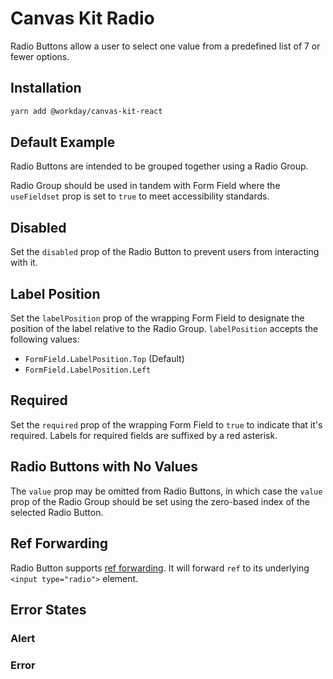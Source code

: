 


<Meta title="Components/Inputs/Radio/React" component={Radio} />

# Canvas Kit Radio

Radio Buttons allow a user to select one value from a predefined list of 7 or fewer options.

## Installation

```sh
yarn add @workday/canvas-kit-react
```

## Default Example

Radio Buttons are intended to be grouped together using a Radio Group.

Radio Group should be used in tandem with Form Field where the `useFieldset` prop is set to `true`
to meet accessibility standards.

<ExampleCodeBlock code={Default} />

## Disabled

Set the `disabled` prop of the Radio Button to prevent users from interacting with it.

<ExampleCodeBlock code={Disabled} />

## Label Position

Set the `labelPosition` prop of the wrapping Form Field to designate the position of the label
relative to the Radio Group. `labelPosition` accepts the following values:

- `FormField.LabelPosition.Top` (Default)
- `FormField.LabelPosition.Left`

<ExampleCodeBlock code={LabelPosition} />

## Required

Set the `required` prop of the wrapping Form Field to `true` to indicate that it's required. Labels
for required fields are suffixed by a red asterisk.

<ExampleCodeBlock code={Required} />

## Radio Buttons with No Values

The `value` prop may be omitted from Radio Buttons, in which case the `value` prop of the Radio
Group should be set using the zero-based index of the selected Radio Button.

<ExampleCodeBlock code={NoValue} />

## Ref Forwarding

Radio Button supports [ref forwarding](https://reactjs.org/docs/forwarding-refs.html). It will
forward `ref` to its underlying `<input type="radio">` element.

<ExampleCodeBlock code={RefForwarding} />

## Error States

### Alert

<ExampleCodeBlock code={Alert} />

### Error

<ExampleCodeBlock code={Error} />
